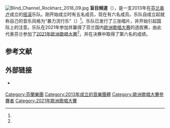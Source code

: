 {{暫定名稱|time=2021-02-20T22:40:51+00:00}}
[[File:Blind_Channel_Rockharz_2018_09.jpg|thumb]]
'''盲目频道'''（{{lang-en|Blind Channel}}），是一支2013年在[[芬兰|芬兰]][[奥卢|奥卢]]成立的[[摇滚|摇滚]]乐队。刚开始成立时有五名成员，现在有六名成员。乐队自成立起就称自己的音乐风格为“暴力流行乐”（{{lang|en|violent pop}}）<ref name="Santos"/>。乐队已发行了三张唱片，并开始引起国际上的注意。乐队在2021年参加并赢得了芬兰国内[[欧洲歌唱大赛|欧洲歌唱大赛]]的选拔赛，由此代表芬兰参加了[[2021年欧洲歌唱大赛|2021年欧洲歌唱大赛]]<ref name="Kartastenpää"/>，并在决赛中取得了第六名的成绩。

== 参考文献 ==
{{Reflist|30em|refs=
<ref name="Santos">{{cite web | url = https://eurovisionworld.com/esc/blind-channel-wins-umk-2021-will-represent-finland-at-eurovision-2021-with-dark-side | title = Blind Channel wins UMK 2021 – will represent Finland at Eurovision 2021 with "Dark Side" | author = Santos, Pedro | language = en | publisher = Eurovisionworld | date = 2021-02-20 | accessdate = 2021-02-20 | archive-date = 2021-02-20 | archive-url = https://web.archive.org/web/20210220204323/https://eurovisionworld.com/esc/blind-channel-wins-umk-2021-will-represent-finland-at-eurovision-2021-with-dark-side | dead-url = no }}</ref>

<ref name="Kartastenpää">{{cite web | url = https://www.hs.fi/kulttuuri/art-2000007816967.html | title = Rockbändi Blind Channel otti murskavoiton Uuden musiikin kilpailussa, edustaa Suomea Euroviisuissa toukokuussa | author = Kartastenpää, Tero | language = fi | publisher = Helsingin Sanomat | date = 2021-02-20 | accessdate = 2021-02-20 | archive-date = 2021-02-20 | archive-url = https://web.archive.org/web/20210220222323/https://www.hs.fi/kulttuuri/art-2000007816967.html | dead-url = no }}</ref>
}}

== 外部链接 ==
* {{Official site|https://www.blindchannelofficial.com/}} {{en}}{{Eurovision Song Contest 2021}}
{{Authority control}}

[[Category:芬蘭樂團|Category:芬蘭樂團]]
[[Category:2013年成立的音樂團體|Category:2013年成立的音樂團體]]
[[Category:歐洲歌唱大賽參賽者|Category:歐洲歌唱大賽參賽者]]
[[Category:2021年歐洲歌唱大賽|Category:2021年歐洲歌唱大賽]]